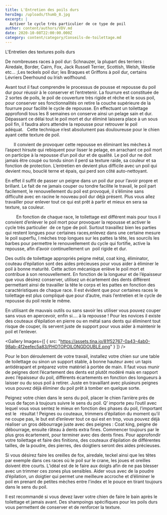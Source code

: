 ```yaml
---
title: L'Entretien des poils durs
heroImg: /uploads/thumb_8.jpg
excerpt: |
  Activer le cycle très particulier de ce type de poil
author: content/authors/VDV.md
date: 2020-10-08T22:00:00.000Z
category: content/category/Conseils-de-toilettage.md
---
```


L'Entretien des textures poils durs

De nombreuses races à poil dur: Schnauzer, la plupart des terriers : Airedale, Border, Cairn, Fox, Jack Russell Terrier, Scottish, Welsh, Westie etc... ;Les teckels poil dur; les Braques et Griffons à poil dur, certains Lévriers Deerhound ou Irish wolfhound.

Avant tout il faut comprendre le processus de pousse et repousse du poil dur pour réussir à le conserver et l’entretenir. La fourrure est constituée de 2 sortes de poils, le poil de couverture très rigide et rêche et le sous poil, pour conserver ses fonctionnalités on retire la couche supérieure de la fourrure pour facilité le cycle de repousse. En effectuant un toilettage approfondi tous les 8 semaines on conserve ainsi un pelage sain et dur. Dépassant ce délai tout le poil mort et dur éliminé laissera place à un sous poil fin, il faudra alors attendre la repousse pour retrouver le poil adéquat.   Cette technique n’est absolument pas douloureuse pour le chien ayant cette texture de poil.

       Il convient de provoquer cette repousse en éliminant les mèches à l’aspect hirsute qui rebiquent pour lisser le pelage, en arrachant ce poil mort on participe à la repousse d’un poil dur et de qualité. Le poil dur ne doit jamais être coupé ou tondu sinon il perd sa texture raide, sa couleur et sa fonction de protection. L’entretien en devient plus difficile avec un poil qui devient mou, bouclé terne et épais, qui perd son côté auto-nettoyant.

En effet il suffit de passer un peigne dans un poil dur pour l’avoir propre et brillant. Le fait de ne jamais couper ou tondre facilite le travail, le poil part facilement, le renouvellement du poil est provoqué, il s’élimine sans difficulté avec en racine le nouveau poil dur déjà présent. Plus vous allez travailler pour enlever tout ce qui est prêt à partir et mieux en sera sa texture, sa couleur.

         En fonction de chaque race, le toilettage est différent mais pour tous il convient d’enlever le poil mort pour provoquer la repousse et activer le cycle très particulier  de ce type de poil. Surtout travaillez bien les parties qui restent longues pour certaines races,enlevez dans une certaine mesure le poil superflu, l mèches trop longues sur les pattes la tête, les sourcils les barbes pour permettre le renouvellement du cycle qui fortifie, active la repousse, afin d’avoir continuellement un  poil rigide et dur.

Des outils de toilettage appropriés peigne métal, coat king, éliminator, couteau d’épilation sont des aides précieuses pour vous aider à éliminer le poil à bonne maturité. Cette action mécanique enlève le poil mort et contribue à son renouvellement. En fonction de la longueur et de l’épaisseur que vous désirez conserver, utilisez un écartement des dents différent permettant ainsi de travailler la tête le corps et les pattes en fonction des caractéristiques de chaque race. Il est évident que pour certaines races le toilettage est plus compliqué que pour d’autre, mais l’entretien et le cycle de repousse du poil reste le même.

En utilisant de mauvais outils ou sans savoir les utiliser vous pouvez couper sans vous en apercevoir, enfin si…. à la repousse ! Pour les novices il existe des couteaux d’épilation en pierre ou en métal sans dents qui éliminent tout risque de couper, ils servent juste de support pour vous aider à maintenir le poil et l’enlever.

<Gallery
  Images={[
    {
      src: "https://assets.tina.io/81f52767-0a43-4ab0-98ab-4f2eefec5a83/PHOTOPOILONGDOUBLE.png"
    }
  ]}
/>

Pour le bon déroulement de votre travail, installez votre chien sur une table de toilettage ou sinon un support stable, à bonne hauteur avec un tapis antidérapant et préparez votre matériel à portée de main. Il faut vous munir de peignes dont l’écartement des dents est plutôt modéré mais en rapport avec l’épaisseur du poil, différents écartements en fonction des longueurs à laisser ou du sous poil à retirer. Juste en travaillant avec plusieurs peignes vous pouvez déjà éliminer du poil prêt à tomber en quelque sorte.

Peignez votre chien dans le sens du poil, placer le chien l’arrière près de vous de façon à toujours suivre le sens du poil. Q’ importe peu l’outil avec lequel vous vous sentez le mieux en fonction des phases du poil, l’important est le   résultat ! Peignes ou couteaux, trimmers d’épilation du moment qu’il ne coupe pas, le but est d’enlever tout ce qui est en trop, vous pouvez déjà réaliser un gros débourrage juste avec des peignes : Coat king, peigne de débourrage, ensuite râteau à dents extra fines. Commencer toujours par le plus gros écartement, pour terminer avec des dents fines. Pour approfondir votre toilettage et faire des finitions, des couteaux d’épilation de différentes tailles, de la poudre, des pierres, des doigtiers seront des aides précieuses.

<Youtube id="jGPKrrJu8g4" />

Si vous désirez faire les oreilles de fox, airedale, teckel ainsi que les têtes par exemple dans ces races où le poil sur le crane, les joues et oreilles doivent être courts. L’idéal est de le faire aux doigts afin de ne pas blesser avec un trimmer ces zones plus sensibles. Aider vous avec de la poudre d’épilation, un doigtier qui permet une meilleure accroche et d’éliminer le poil en prenant de petites mèches entre l'index et le pouce en tirant toujours dans le sens du poil.

Il est recommandé si vous devez laver votre chien de faire le bain après le toilettage et jamais avant. Des shampoings spécifiques pour les poils durs vous permettent de conserver et de renforcer la texture.
